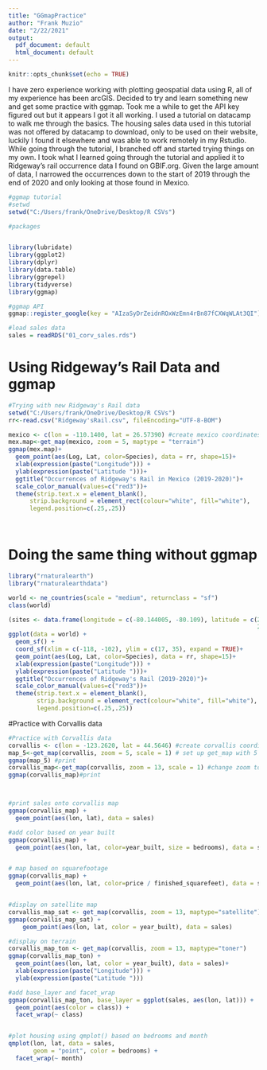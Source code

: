 ```yaml
---
title: "GGmapPractice"
author: "Frank Muzio"
date: "2/22/2021"
output:
  pdf_document: default
  html_document: default
---
```


```r
knitr::opts_chunk$set(echo = TRUE)
```

I have zero experience working with plotting geospatial data using R, all of my experience has been arcGIS. Decided to try and learn something new and get some practice with ggmap. Took me a while to get the API key figured out but it appears I got it all working. I used a tutorial on datacamp to walk me through the basics. The housing sales data used in this tutorial was not offered by datacamp to download, only to be used on their website, luckily I found it elsewhere and was able to work remotely in my Rstudio. While going through the tutorial, I branched off and started trying things on my own. I took what I learned going through the tutorial and applied it to Ridgeway's rail occurrence data I found on GBIF.org. Given the large amount of data, I narrowed the occurrences down to the start of 2019 through the end of 2020 and only looking at those found in Mexico.


```r
#ggmap tutorial
#setwd
setwd("C:/Users/frank/OneDrive/Desktop/R CSVs")

#packages


library(lubridate)
library(ggplot2)
library(dplyr)
library(data.table)
library(ggrepel)
library(tidyverse)
library(ggmap)

#ggmap API
ggmap::register_google(key = "AIzaSyDrZeidnROxWzEmn4rBn87fCXWqWLAt3QI")

#load sales data
sales = readRDS("01_corv_sales.rds")
```
# Using Ridgeway's Rail Data and ggmap

```r
#Trying with new Ridgeway's Rail data
setwd("C:/Users/frank/OneDrive/Desktop/R CSVs")
rr<-read.csv("Ridgeway'sRail.csv", fileEncoding="UTF-8-BOM")

mexico <- c(lon = -110.1400, lat = 26.57390) #create mexico coordinates
mex.map<-get_map(mexico, zoom = 5, maptype = "terrain")
ggmap(mex.map)+
  geom_point(aes(Log, Lat, color=Species), data = rr, shape=15)+
  xlab(expression(paste("Longitude"))) +
  ylab(expression(paste("Latitude ")))+
  ggtitle("Occurrences of Ridgeway's Rail in Mexico (2019-2020)")+
  scale_color_manual(values=c("red3"))+
  theme(strip.text.x = element_blank(),
      strip.background = element_rect(colour="white", fill="white"),
      legend.position=c(.25,.25))

 

```

# Doing the same thing without ggmap
```r
library("rnaturalearth")
library("rnaturalearthdata")

world <- ne_countries(scale = "medium", returnclass = "sf")
class(world)

(sites <- data.frame(longitude = c(-80.144005, -80.109), latitude = c(26.479005, 
                                                                      26.83)))
ggplot(data = world) +
  geom_sf() +
  coord_sf(xlim = c(-118, -102), ylim = c(17, 35), expand = TRUE)+
  geom_point(aes(Log, Lat, color=Species), data = rr, shape=15)+
  xlab(expression(paste("Longitude"))) +
  ylab(expression(paste("Latitude ")))+
  ggtitle("Occurrences of Ridgeway's Rail (2019-2020)")+
  scale_color_manual(values=c("red3"))+
  theme(strip.text.x = element_blank(),
        strip.background = element_rect(colour="white", fill="white"),
        legend.position=c(.25,.25))
```

#Practice with Corvallis data
```r
#Practice with Corvallis data
corvallis <- c(lon = -123.2620, lat = 44.5646) #create corvallis coordinates
map_5<-get_map(corvallis, zoom = 5, scale = 1) # set up get_map with 5 zoom
ggmap(map_5) #print
corvallis_map<-get_map(corvallis, zoom = 13, scale = 1) #change zoom to 13
ggmap(corvallis_map)#print



#print sales onto corvallis map
ggmap(corvallis_map) +
  geom_point(aes(lon, lat), data = sales)

#add color based on year built
ggmap(corvallis_map) +
  geom_point(aes(lon, lat, color=year_built, size = bedrooms), data = sales)


# map based on squarefootage
ggmap(corvallis_map) +
  geom_point(aes(lon, lat, color=price / finished_squarefeet), data = sales)


#display on satellite map
corvallis_map_sat <- get_map(corvallis, zoom = 13, maptype="satellite")
ggmap(corvallis_map_sat) +
    geom_point(aes(lon, lat, color = year_built), data = sales)

#display on terrain
corvallis_map_ton <- get_map(corvallis, zoom = 13, maptype="toner")
ggmap(corvallis_map_ton) +
  geom_point(aes(lon, lat, color = year_built), data = sales)+
  xlab(expression(paste("Longitude"))) +
  ylab(expression(paste("Latitude ")))

#add base_layer and facet_wrap
ggmap(corvallis_map_ton, base_layer = ggplot(sales, aes(lon, lat))) +
  geom_point(aes(color = class)) +
  facet_wrap(~ class)


#plot housing using qmplot() based on bedrooms and month
qmplot(lon, lat, data = sales, 
       geom = "point", color = bedrooms) +
  facet_wrap(~ month)
```

